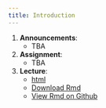 ```yaml
---
title: Introduction
---
```


1. __Announcements__: 
    * TBA
2. __Assignment__: 
    * TBA
3. __Lecture__: 
    * [html](http://jhu-advdatasci.github.io/2018/lectures/01-introduction-lecture.html)
    * [Download Rmd](https://jhu-advdatasci.github.io/2018/lectures/01-introduction-lecture.Rmd)
    * [View Rmd on Github](https://github.com/jhu-advdatasci/2018/blob/master/lectures/01-introduction-lecture.Rmd)
